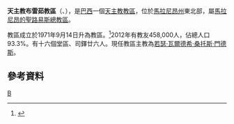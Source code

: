 {{Infobox Roman Catholic diocese
|name=布雷茹

|jurisdiction=教區
|latin = Dioecesis Breiensis
|image = 
|caption =
|location = [[巴西|巴西]]
|territory = [[馬拉尼昂州|馬拉尼昂州]]東北部
|population = 458,000

|rite = [[罗马礼|罗马礼]]
|patron =
|province = 馬拉尼昂的聖路易斯
|established = 1971年
|cathedral = 聖母無原罪主教座堂
|co-cathedral =
|leadership = 主教
|website =
|patriarch=
|metropolitan =
|ordinary = 若瑟·瓦爾德希·桑托斯·門德斯
|coadjutor archbishop =
|coadjutor bishop =
|auxiliary =
|emeritus =
}}
'''天主教布雷茹教區'''（{{lang-la|Dioecesis Breiensis}}、{{lang-pt|Diocese de Brejo}}），是[[巴西|巴西]]一個[[天主教|天主教]][[教區|教區]]，位於[[馬拉尼昂州|馬拉尼昂州]]東北部，屬[[天主教馬拉尼昂的聖路易斯總教區|馬拉尼昂的聖路易斯總教區]]。

教區成立於1971年9月14日升為教區。<ref>{{Cite web |url=http://www.vatican.va/holy_father/paul_vi/apost_constitutions/documents/hf_p-vi_apc_19710914_breiensis_lt.html |title=升為教區的宗座憲令 |access-date=2014-01-06 |archive-date=2014-02-03 |archive-url=https://web.archive.org/web/20140203151749/http://www.vatican.va/holy_father/paul_vi/apost_constitutions/documents/hf_p-vi_apc_19710914_breiensis_lt.html |dead-url=no }}</ref>2012年有教友458,000人，佔總人口93.3%。有十六個堂區、司鐸廿六人。現任教區主教為[[若瑟·瓦爾德希·桑托斯·門德斯|若瑟·瓦爾德希·桑托斯·門德斯]]。

==參考資料==
{{reflist}}

[[Category:巴西天主教教區|B]]
